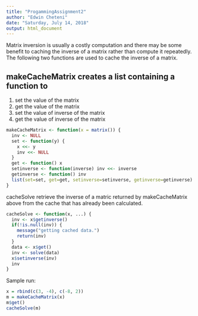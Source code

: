 ---
title: "ProgammingAssignment2"
author: "Edwin Cheteni"
date: "Saturday, July 14, 2018"
output: html_document
---
Matrix inversion is usually a costly computation and there may be some benefit to caching the inverse of a matrix rather than compute it repeatedly. The following two functions are used to cache the inverse of a matrix.

## makeCacheMatrix creates a list containing a function to
1. set the value of the matrix
2. get the value of the matrix
3. set the value of inverse of the matrix
4. get the value of inverse of the matrix
```{r}
makeCacheMatrix <- function(x = matrix()) {
  inv <- NULL
  set <- function(y) {
    x <<- y
    inv <<- NULL
  }
  get <- function() x
  setinverse <- function(inverse) inv <<- inverse
  getinverse <- function() inv
  list(set=set, get=get, setinverse=setinverse, getinverse=getinverse)
}
```
cacheSolve retrieve the inverse of a matric returned by makeCacheMatrix above from the cache that has already been calculated.
```{r}
cacheSolve <- function(x, ...) {
  inv <- x$getinverse()
  if(!is.null(inv)) {
    message("getting cached data.")
    return(inv)
  }
  data <- x$get()
  inv <- solve(data)
  x$setinverse(inv)
  inv
}
```
Sample run:
```{r}
x = rbind(c(3, -4), c(-8, 2))
m = makeCacheMatrix(x)
m$get()
cacheSolve(m)
```